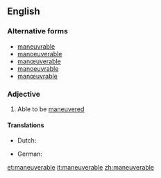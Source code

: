 ==English==

===Alternative forms===
* [[maneuvrable]]
* [[manoeuverable]]
* [[manœuverable]]
* [[manoeuvrable]]
* [[manœuvrable]]

===Adjective===
{{en-adj}}

# {{context|often|in combination}} Able to be [[maneuvered]]

====Translations====
{{trans-top|able to be maneuvered}}
* Dutch: {{t-|nl|wendbaar}}
{{trans-mid}}
* German: {{t-|de|manövrierfähig}}
{{trans-bottom}}

[[et:maneuverable]]
[[it:maneuverable]]
[[zh:maneuverable]]